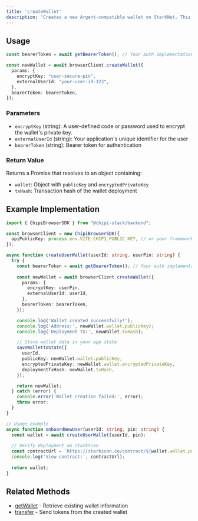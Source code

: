```yaml
---
title: 'createWallet'
description: 'Creates a new Argent-compatible wallet on StarkNet. This method deploys the wallet contract behind the scenes and uses Avnus gasless to sponsor gas fees, resulting in a frictionless onboarding experience.'
---
```


## Usage

```typescript
const bearerToken = await getBearerToken(); // Your auth implementation

const newWallet = await browserClient.createWallet({
  params: {
    encryptKey: "user-secure-pin",
    externalUserId: "your-user-id-123",
  },
  bearerToken: bearerToken,
});
```

### Parameters

- `encryptKey` (string): A user-defined code or password used to encrypt the wallet's private key.
- `externalUserId` (string): Your application's unique identifier for the user
- `bearerToken` (string): Bearer token for authentication

### Return Value

Returns a Promise that resolves to an object containing:

- `wallet`: Object with `publicKey` and `encryptedPrivateKey`
- `txHash`: Transaction hash of the wallet deployment

## Example Implementation

```typescript
import { ChipiBrowserSDK } from "@chipi-stack/backend";

const browserClient = new ChipiBrowserSDK({
  apiPublicKey: process.env.VITE_CHIPI_PUBLIC_KEY, // or your framework's env var
});

async function createUserWallet(userId: string, userPin: string) {
  try {
    const bearerToken = await getBearerToken(); // Your auth implementation
    
    const newWallet = await browserClient.createWallet({
      params: {
        encryptKey: userPin,
        externalUserId: userId,
      },
      bearerToken: bearerToken,
    });

    console.log('Wallet created successfully!');
    console.log('Address:', newWallet.wallet.publicKey);
    console.log('Deployment TX:', newWallet.txHash);

    // Store wallet data in your app state
    saveWalletToState({
      userId,
      publicKey: newWallet.wallet.publicKey,
      encryptedPrivateKey: newWallet.wallet.encryptedPrivateKey,
      deploymentTxHash: newWallet.txHash,
    });

    return newWallet;
  } catch (error) {
    console.error('Wallet creation failed:', error);
    throw error;
  }
}

// Usage example
async function onboardNewUser(userId: string, pin: string) {
  const wallet = await createUserWallet(userId, pin);
  
  // Verify deployment on StarkScan
  const contractUrl = `https://starkscan.co/contract/${wallet.wallet.publicKey}`;
  console.log('View contract:', contractUrl);
  
  return wallet;
}
```

## Related Methods

- [getWallet](/sdk/other-frontend/methods/get-wallet) - Retrieve existing wallet information
- [transfer](/sdk/other-frontend/methods/transfer) - Send tokens from the created wallet
